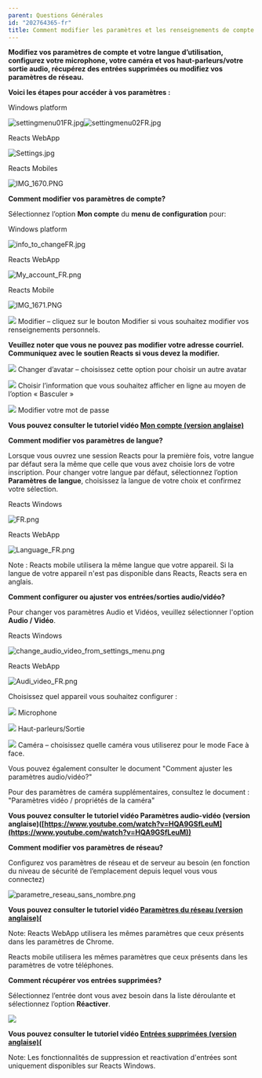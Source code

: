 ```yaml
---
parent: Questions Générales
id: "202764365-fr"
title: Comment modifier les paramètres et les renseignements de compte dans Reacts?
---
```

**Modifiez vos paramètres de compte et votre langue d’utilisation, configurez votre microphone, votre caméra et vos haut-parleurs/votre sortie audio, récupérez des entrées supprimées ou modifiez vos paramètres de réseau.**

**Voici les étapes pour accéder à vos paramètres :**

Windows platform

![settingmenu01FR.jpg](@assets/attachments/settingmenu01FR.jpg)![settingmenu02FR.jpg](@assets/attachments/settingmenu02FR.jpg)

Reacts WebApp

![Settings.jpg](@assets/attachments/Settings.jpg)

Reacts Mobiles

![IMG_1670.PNG](@assets/attachments/IMG_1670.PNG)

**Comment modifier vos paramètres de compte?**

Sélectionnez l’option **Mon compte** du **menu de configuration** pour:

Windows platform

![info_to_changeFR.jpg](@assets/attachments/info_to_changeFR.jpg)

Reacts WebApp

![My_account_FR.png](@assets/attachments/My_account_FR.png)

Reacts Mobile

![IMG_1671.PNG](@assets/attachments/IMG_1671.PNG)

![](@assets/attachments/one.png) Modifier – cliquez sur le bouton Modifier si vous souhaitez modifier vos renseignements personnels.

**Veuillez noter que vous ne pouvez pas modifier votre adresse courriel. Communiquez avec le soutien Reacts si vous devez la modifier.**

![](@assets/attachments/two.png) Changer d’avatar – choisissez cette option pour choisir un autre avatar

![](@assets/attachments/three.png) Choisir l’information que vous souhaitez afficher en ligne au moyen de l’option « Basculer »

![](@assets/attachments/four.png) Modifier votre mot de passe

**Vous pouvez consulter le tutoriel vidéo [Mon compte (version anglaise)](https://www.youtube.com/watch?v=X0X96Yqc0FE&t=1s)**

**Comment modifier vos paramètres de langue?**

Lorsque vous ouvrez une session Reacts pour la première fois, votre langue par défaut sera la même que celle que vous avez choisie lors de votre inscription. Pour changer votre langue par défaut, sélectionnez l’option **Paramètres de langue**, choisissez la langue de votre choix et confirmez votre sélection.

Reacts Windows

![FR.png](@assets/attachments/FR.png)

Reacts WebApp

![Language_FR.png](@assets/attachments/Language_FR.png)

Note : Reacts mobile utilisera la même langue que votre appareil. Si la langue de votre appareil n'est pas disponible dans Reacts, Reacts sera en anglais.

**Comment configurer ou ajuster vos entrées/sorties audio/vidéo?**

Pour changer vos paramètres Audio et Vidéos, veuillez sélectionner l'option **Audio / Vidéo**.

Reacts Windows

![change_audio_video_from_settings_menu.png](@assets/attachments/change_audio_video_from_settings_menu.png)

Reacts WebApp

![Audi_video_FR.png](@assets/attachments/Audi_video_FR.png)

 Choisissez quel appareil vous souhaitez configurer :

![](@assets/attachments/one.png) Microphone

![](@assets/attachments/two.png) Haut-parleurs/Sortie

![](@assets/attachments/three.png) Caméra – choisissez quelle caméra vous utiliserez pour le mode Face à face.

Vous pouvez également consulter le document "Comment ajuster les paramètres audio/vidéo?"

Pour des paramètres de caméra supplémentaires, consultez le document : "Paramètres vidéo / propriétés de la caméra"

**Vous pouvez consulter le tutoriel vidéo Paramètres audio-vidéo (version anglaise)([https://www.youtube.com/watch?v=HQA9GSfLeuM](https://www.youtube.com/watch?v=HQA9GSfLeuM))**

**Comment modifier vos paramètres de réseau?**

Configurez vos paramètres de réseau et de serveur au besoin (en fonction du niveau de sécurité de l’emplacement depuis lequel vous vous connectez)

![parametre_reseau_sans_nombre.png](@assets/attachments/parametre_reseau_sans_nombre.png)

**Vous pouvez consulter le tutoriel vidéo [Paramètres du réseau (version anglaise)(](https://www.youtube.com/watch?v=4Nj9aY2InJU)**

Note: Reacts WebApp utilisera les mêmes paramètres que ceux présents dans les paramètres de Chrome.

Reacts mobile utilisera les mêmes paramètres que ceux présents dans les paramètres de votre téléphones.

**Comment récupérer vos entrées supprimées?**

Sélectionnez l’entrée dont vous avez besoin dans la liste déroulante et sélectionnez l’option **Réactiver**.

![](@assets/attachments/settings5.png)

**Vous pouvez consulter le tutoriel vidéo [Entrées supprimées (version anglaise)(](https://www.youtube.com/watch?v=LkHJjtOrZqg)**

Note: Les fonctionnalités de suppression et reactivation d'entrées sont uniquement disponibles sur Reacts Windows.
